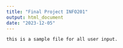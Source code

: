 ```yaml
---
title: "Final Project INFO201"
output: html_document
date: "2023-12-05"
---
```


```
this is a sample file for all user input. 
```